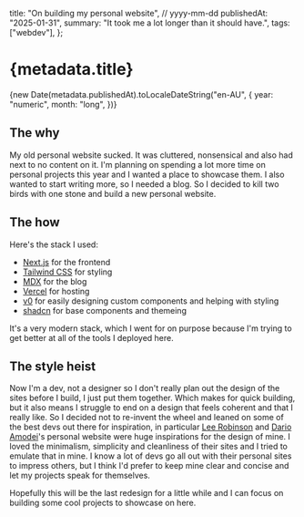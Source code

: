   title: "On building my personal website",
  // yyyy-mm-dd
  publishedAt: "2025-01-31",
  summary: "It took me a lot longer than it should have.",
  tags: ["webdev"],
};

<h1 className="text-5xl mb-6">{metadata.title}</h1>

<time dateTime={metadata.publishedAt}>
  {new Date(metadata.publishedAt).toLocaleDateString("en-AU", {
    year: "numeric",
    month: "long",
  })}
</time>

## The why

My old personal website sucked. It was cluttered, nonsensical and also had next to no content on it.
I'm planning on spending a lot more time on personal projects this year and I wanted a place to showcase them.
I also wanted to start writing more, so I needed a blog. So I decided to kill two birds with one stone and build a new personal website.

## The how

Here's the stack I used:

- [Next.js](https://nextjs.org/) for the frontend
- [Tailwind CSS](https://tailwindcss.com/) for styling
- [MDX](https://mdxjs.com/) for the blog
- [Vercel](https://vercel.com/) for hosting
- [v0](https://v0.dev/) for easily designing custom components and helping with styling
- [shadcn](https://ui.shadcn.com/) for base components and themeing

It's a very modern stack, which I went for on purpose because I'm trying to get better at all of the tools I deployed here.

## The style heist

Now I'm a dev, not a designer so I don't really plan out the design of the sites before I build, I just put them together.
Which makes for quick building, but it also means I struggle to end on a design that feels coherent and that I really like.
So I decided not to re-invent the wheel and leaned on some of the best devs out there for inspiration, in particular
[Lee Robinson](https://leerob.com/) and [Dario Amodei](https://darioamodei.com/)'s personal website were huge inspirations for the design of mine.
I loved the minimalism, simplicity and cleanliness of their sites and I tried to emulate that in mine.
I know a lot of devs go all out with their personal sites to impress others, but I think I'd prefer to keep mine clear and concise
and let my projects speak for themselves.

Hopefully this will be the last redesign for a little while and I can focus on building some cool projects to showcase on here.
